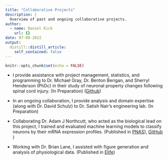```yaml
---
title: "Collaborative Projects"
description: |
  Overview of past and ongoing collaborative projects.
author:
  - name: Daniel Kick
    url: {}
date: 07-09-2022
output:
  distill::distill_article:
    self_contained: false
---
```



```r
knitr::opts_chunk$set(echo = FALSE)
```

-   I provide assistance with project management, statistics, and programming to Dr. Michael Gray, Dr. Benton Berigan, and Sherryl Henderson (PhDc) in their study of neuronal property changes following spinal cord injury. (In Preparation) ([Github](https://github.com/danielkick/MouseMPGSCI))

-   In an ongoing collaboration, I provide analysis and domain expertise (along with Dr. David Schulz) to Dr. Satish Nair's engineering lab. (In Preparation) 

-   Collaborating Dr. Adam J Northcutt, who acted as the biological lead on this project, I trained and evaluated machine learning models to classify neurons by their mRNA expression profiles. (Published in [PNAS](https://www.pnas.org/doi/abs/10.1073/pnas.1911413116)), [GitHub](https://github.com/danielkick/STGmRNACellClassification) )


-   Working with Dr. Brian Lane, I assisted with figure generation and analysis of physiological data. (Published in [Elife](https://elifesciences.org/articles/39368))


